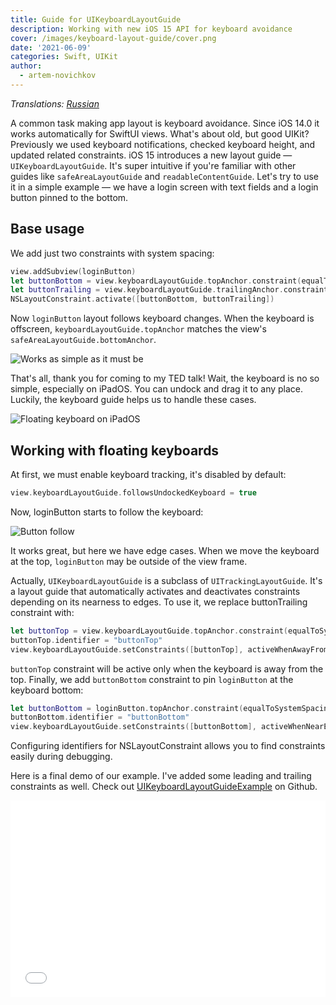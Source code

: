 ```yaml
---
title: Guide for UIKeyboardLayoutGuide
description: Working with new iOS 15 API for keyboard avoidance
cover: /images/keyboard-layout-guide/cover.png
date: '2021-06-09'
categories: Swift, UIKit
author:
  - artem-novichkov
---
```


*Translations: [Russian](https://habr.com/ru/company/skyeng/blog/585790)*

A common task making app layout is keyboard avoidance. Since iOS 14.0 it works automatically for SwiftUI views. What's about old, but good UIKit? Previously we used keyboard notifications, checked keyboard height, and updated related constraints. iOS 15 introduces a new layout guide — `UIKeyboardLayoutGuide`. It's super intuitive if you're familiar with other guides like `safeAreaLayoutGuide` and `readableContentGuide`. Let's try to use it in a simple example — we have a login screen with text fields and a login button pinned to the bottom.

## Base usage

We add just two constraints with system spacing:

```swift
view.addSubview(loginButton)
let buttonBottom = view.keyboardLayoutGuide.topAnchor.constraint(equalToSystemSpacingBelow: loginButton.bottomAnchor, multiplier: 1.0)
let buttonTrailing = view.keyboardLayoutGuide.trailingAnchor.constraint(equalToSystemSpacingAfter: loginButton.trailingAnchor, multiplier: 1.0)
NSLayoutConstraint.activate([buttonBottom, buttonTrailing])
```

Now `loginButton` layout follows keyboard changes. When the keyboard is offscreen, `keyboardLayoutGuide.topAnchor` matches the view's `safeAreaLayoutGuide.bottomAnchor`.

![Works as simple as it must be](/images/keyboard-layout-guide/button.png)

That's all, thank you for coming to my TED talk! Wait, the keyboard is no so simple, especially on iPadOS. You can undock and drag it to any place. Luckily, the keyboard guide helps us to handle these cases.

![Floating keyboard on iPadOS](/images/keyboard-layout-guide/floating-keyboard.png)

## Working with floating keyboards

At first, we must enable keyboard tracking, it's disabled by default:

```swift
view.keyboardLayoutGuide.followsUndockedKeyboard = true
```

Now, loginButton starts to follow the keyboard:

![Button follow](../images/keyboard-layout-guide/button-follow.png)

It works great, but here we have edge cases. When we move the keyboard at the top, `loginButton` may be outside of the view frame.

Actually, `UIKeyboardLayoutGuide` is a subclass of `UITrackingLayoutGuide`. It's a layout guide that automatically activates and deactivates constraints depending on its nearness to edges. To use it, we replace buttonTrailing constraint with:

```swift
let buttonTop = view.keyboardLayoutGuide.topAnchor.constraint(equalToSystemSpacingBelow: loginButton.bottomAnchor, multiplier: 1.0)
buttonTop.identifier = "buttonTop"
view.keyboardLayoutGuide.setConstraints([buttonTop], activeWhenAwayFrom: .top)
```

`buttonTop` constraint will be active only when the keyboard is away from the top. Finally, we add `buttonBottom` constraint to pin `loginButton` at the keyboard bottom:

```swift
let buttonBottom = loginButton.topAnchor.constraint(equalToSystemSpacingBelow: view.keyboardLayoutGuide.bottomAnchor, multiplier: 1.0)
buttonBottom.identifier = "buttonBottom"
view.keyboardLayoutGuide.setConstraints([buttonBottom], activeWhenNearEdge: .top)
```

<Callout type="info" emoji="️ℹ️">
  Configuring identifiers for NSLayoutConstraint allows you to find constraints easily during debugging.
</Callout>

Here is a final demo of our example. I've added some leading and trailing constraints as well. Check out [UIKeyboardLayoutGuideExample](https://github.com/artemnovichkov/UIKeyboardLayoutGuideExample) on Github.

<iframe
  width="100%"
  height="315"
  src="//www.youtube.com/embed/BznK97LhCv8"
  frameBorder="0"
  allow="accelerometer; autoplay; encrypted-media; gyroscope; picture-in-picture"
  allowFullScreen
/>

## Related resources

- [Use the floating keyboard on your iPad](https://support.apple.com/en-us/HT210758) by Apple
- [Your guide to keyboard layout](https://developer.apple.com/videos/play/wwdc2021/10259) by Apple
- [Adjust Your Layout with Keyboard Layout Guide](https://developer.apple.com/documentation/uikit/keyboards_and_input/adjust_your_layout_with_keyboard_layout_guide) by Apple
- [SwiftUI keyboard avoidance](https://fivestars.blog/articles/swiftui-keyboard) by [Federico Zanetello](https://twitter.com/zntfdr)
